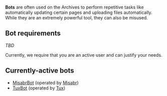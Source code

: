 '''Bots''' are often used on the Archives to perform repetitive tasks like automatically updating certain pages and uploading files automatically. While they are an extremely powerful tool, they can also be misused.

== Bot requirements ==

''TBD''

Currently, we require that you are an active user and can justify your needs.

== Currently-active bots ==

* [[User:MisabrBot|MisabrBot]] (operated by [[User:Misabr|Misabr]])
* [[User:TuxBot|TuxBot]] (operated by [[User:Tux|Tux]])
